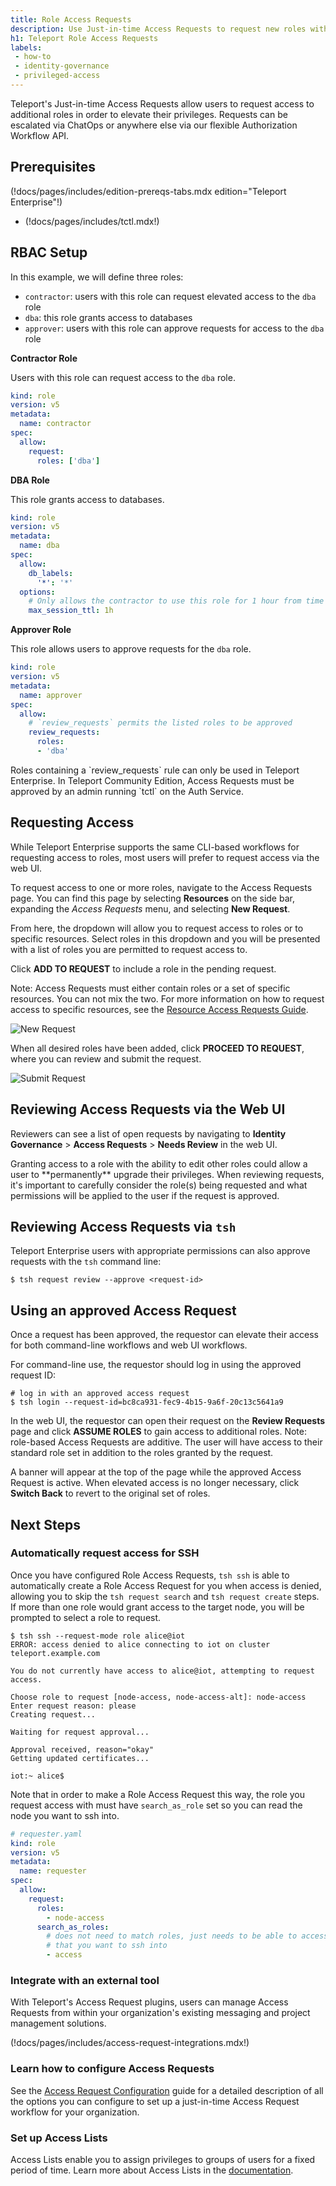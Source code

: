 ```yaml
---
title: Role Access Requests
description: Use Just-in-time Access Requests to request new roles with elevated privileges.
h1: Teleport Role Access Requests
labels:
 - how-to
 - identity-governance
 - privileged-access
---
```


Teleport's Just-in-time Access Requests allow users to request access to
additional roles in order to elevate their privileges. Requests can be escalated
via ChatOps or anywhere else via our flexible Authorization Workflow API.

## Prerequisites

(!docs/pages/includes/edition-prereqs-tabs.mdx edition="Teleport Enterprise"!)

- (!docs/pages/includes/tctl.mdx!)

## RBAC Setup

In this example, we will define three roles:

- `contractor`: users with this role can request elevated access to the `dba` role
- `dba`: this role grants access to databases
- `approver`: users with this role can approve requests for access to the `dba` role

**Contractor Role**

Users with this role can request access to the `dba` role.

```yaml
kind: role
version: v5
metadata:
  name: contractor
spec:
  allow:
    request:
      roles: ['dba']
```

**DBA Role**

This role grants access to databases.

```yaml
kind: role
version: v5
metadata:
  name: dba
spec:
  allow:
    db_labels:
      '*': '*'
  options:
    # Only allows the contractor to use this role for 1 hour from time of request.
    max_session_ttl: 1h
```

**Approver Role**

This role allows users to approve requests for the `dba` role.

```yaml
kind: role
version: v5
metadata:
  name: approver
spec:
  allow:
    # `review_requests` permits the listed roles to be approved
    review_requests:
      roles:
      - 'dba'
```

<Admonition type="warning" title="Requires Teleport Enterprise">
Roles containing a `review_requests` rule can only be used in Teleport
Enterprise. In Teleport Community Edition, Access Requests must be approved by an admin
running `tctl` on the Auth Service.
</Admonition>

## Requesting Access

While Teleport Enterprise supports the same CLI-based workflows for requesting
access to roles, most users will prefer to request access via the web UI.

To request access to one or more roles, navigate to the Access Requests page.
You can find this page by selecting **Resources** on the side bar, expanding the
*Access Requests* menu, and selecting **New Request**.

From here, the dropdown will allow you to request access to roles or to specific
resources. Select roles in this dropdown and you will be presented with a list
of roles you are permitted to request access to.

Click **ADD TO REQUEST** to include a role in the pending request.

Note: Access Requests must either contain roles or a set of specific resources.
You can not mix the two. For more information on how to request access to
specific resources, see the
[Resource Access Requests Guide](./resource-requests.mdx).

![New Request](../../../img/access-requests/new-role-request.png)

When all desired roles have been added, click **PROCEED TO REQUEST**, where you
can review and submit the request.

![Submit Request](../../../img/access-requests/submit-request.png)

## Reviewing Access Requests via the Web UI

Reviewers can see a list of open requests by navigating to
**Identity Governance** > **Access Requests** > **Needs Review** in the web UI.

<Admonition type="warning">
Granting access to a role with the ability to edit other roles could allow a
user to **permanently** upgrade their privileges. When reviewing requests, it's
important to carefully consider the role(s) being requested and what permissions
will be applied to the user if the request is approved.
</Admonition>

## Reviewing Access Requests via `tsh`

Teleport Enterprise users with appropriate permissions can also approve requests
with the `tsh` command line:

```code
$ tsh request review --approve <request-id>
```

## Using an approved Access Request

Once a request has been approved, the requestor can elevate their access for
both command-line workflows and web UI workflows.

For command-line use, the requestor should log in using the approved request ID:

```code
# log in with an approved access request
$ tsh login --request-id=bc8ca931-fec9-4b15-9a6f-20c13c5641a9
```

In the web UI, the requestor can open their request on the **Review Requests**
page and click **ASSUME ROLES** to gain access to additional roles. Note:
role-based Access Requests are additive. The user will have access to their
standard role set in addition to the roles granted by the request.

A banner will appear at the top of the page while the approved Access Request is
active. When elevated access is no longer necessary, click **Switch Back** to revert
to the original set of roles.

## Next Steps

### Automatically request access for SSH

Once you have configured Role Access Requests,
`tsh ssh` is able to automatically create a Role Access Request for you when access is denied,
allowing you to skip the `tsh request search` and `tsh request create` steps.
If more than one role would grant access to the target node, you will be prompted
to select a role to request.

```code
$ tsh ssh --request-mode role alice@iot
ERROR: access denied to alice connecting to iot on cluster teleport.example.com

You do not currently have access to alice@iot, attempting to request access.

Choose role to request [node-access, node-access-alt]: node-access
Enter request reason: please
Creating request...

Waiting for request approval...

Approval received, reason="okay"
Getting updated certificates...

iot:~ alice$
```

Note that in order to make a Role Access Request this way, the role you request
access with must have `search_as_role` set so you can read the node you want to
ssh into.

```yaml
# requester.yaml
kind: role
version: v5
metadata:
  name: requester
spec:
  allow:
    request:
      roles:
        - node-access
      search_as_roles:
        # does not need to match roles, just needs to be able to access nodes
        # that you want to ssh into
        - access
```

### Integrate with an external tool

With Teleport's Access Request plugins, users can manage Access Requests from
within your organization's existing messaging and project management solutions.

(!docs/pages/includes/access-request-integrations.mdx!)

### Learn how to configure Access Requests

See the [Access Request Configuration](./access-request-configuration.mdx) guide
for a detailed description of all the options you can configure to set up a
just-in-time Access Request workflow for your organization.

### Set up Access Lists

Access Lists enable you to assign privileges to groups of users for a fixed
period of time. Learn more about Access Lists in the
[documentation](../access-lists/access-lists.mdx).

